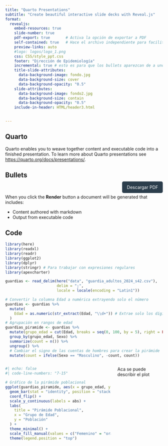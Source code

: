 ```yaml
---
title: "Quarto Presentations"
subtitle: "Create beautiful interactive slide decks with Reveal.js"
format:
  revealjs: 
    embed-resources: true
    slide-number: true
    pdf-export: true       # Activa la opción de exportar a PDF
    self-contained: true   # Hace el archivo independiente para facilitar la descarga
    preview-links: auto
    #logo: logos/logo_1.png
    css: CSS/style_ppt.css
    footer: "Dirección de Epidemiología"
    incremental: true # esto es para que los bullets aparezcan de a uno
    title-slide-attributes:
      data-background-image: fondo.jpg
      data-background-size: cover
      data-background-opacity: "0.5"
    slide-attributes:
      data-background-image: fondo2.jpg
      data-background-size: contain
      data-background-opacity: "0.5"
    include-in-header: HTML/header3.html
    

---
```


## Quarto {background-image="fondo2.jpg" data-background-opacity="0.5"}

Quarto enables you to weave together content and executable code into a finished presentation. To learn more about Quarto presentations see <https://quarto.org/docs/presentations/>.


## Bullets

<div style="text-align: right; margin-top: 10px;">
  <a href="?print-pdf" target="_blank" style="padding: 10px 15px; background-color: #2C3E4C; color: white; text-decoration: none; border-radius: 5px;">Descargar PDF</a>
</div>
When you click the **Render** button a document will be generated that includes:

-   Content authored with markdown
-   Output from executable code

## Code

```r
library(here)
library(readxl)
library(readr)
library(ggplot2)
library(dplyr)
library(stringr) # Para trabajar con expresiones regulares
library(apexcharter)

guardias <- read_delim(here("data", "guardia_adultos_2024_s42.csv"), 
                       delim = ";", 
                       locale = locale(encoding = "Latin1"))
```

```r
# Convertir la columna Edad a numérica extrayendo solo el número
guardias <- guardias %>%
  mutate(
    Edad = as.numeric(str_extract(Edad, "\\d+")) # Extrae solo los dígitos
  )
# Agrupación en rangos de edad
guardias_piramide <- guardias %>%
  mutate(grupo_edad = cut(Edad, breaks = seq(0, 100, by = 5), right = FALSE)) %>%
  group_by(grupo_edad, Sexo) %>%
  summarize(count = n()) %>%
  ungroup() %>%
  # Cambiar el signo de las cuentas de hombres para crear la pirámide
  mutate(count = ifelse(Sexo == "Masculino", -count, count))
```

::: columns
::: {.column width="70%"}
```r

#| echo: false
#| code-line-numbers: "7-15"

# Gráfico de la pirámide poblacional
ggplot(guardias_piramide, aes(x = grupo_edad, y = count, fill = Sexo)) +
  geom_bar(stat = "identity", position = "stack") +
  coord_flip() +
  scale_y_continuous(labels = abs) +
  labs(
    title = "Pirámide Poblacional",
    x = "Grupo de Edad",
    y = "Población"
  ) +
  theme_minimal() +
  scale_fill_manual(values = c("Femenino" = "orange", "Masculino" = "darkgreen")) +
  theme(legend.position = "top")
```
:::

::: {.column width="30%"}
Aca se puede describir el plot
:::
:::
